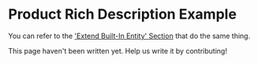 # Product Rich Description Example


You can refer to the ['Extend Built-In Entity' Section](/extend-built-in-entity) that do the same thing.

<Callout type="info" emoji="ℹ️">
  This page haven't been written yet. Help us write it by contributing!
</Callout>
